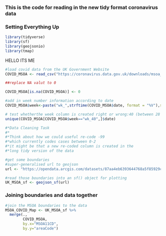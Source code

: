 ### This is the code for reading in the new tidy format coronavirus data

### Setting Everything Up

```r
library(tidyverse)
library(sf)
library(geojsonio)
library(tmap)
```

HELLO ITS ME


```r
#load covid data from the UK Government Website
COVID_MSOA <- read_csv("https://coronavirus.data.gov.uk/downloads/msoa_data/MSOAs_latest.csv")

##replace NA valut to 0

COVID_MSOA[is.na(COVID_MSOA)] <- 0

#add in week number information according to date 
COVID_MSOA$week<-paste("wk_",strftime(COVID_MSOA$date, format = "%V"),sep="")

# test whetherthe week column is created right or wrong:40 (between 28 September and 4 October 2020)
unique(COVID_MSOA[COVID_MSOA$week=="wk_40",]$date)

#*Data Cleaning Task
#*
#*Think about how we could useful re-code -99 
#*which currently codes cases between 0-2
#*it might be that a new re-coded column is created in the
#*long tidy version of the data

#get some boundaries
#super-generalised url to geojson
url <- "https://opendata.arcgis.com/datasets/87aa4eb6393644768a5f85929cc704c2_0.geojson"

#read those boundaries into an sf() object for plotting
UK_MSOA_sf <- geojson_sf(url)
```

### Joining boundaries and data together

```r
#join the MSOA boundaries to the data
MSOA_COVID_Map <- UK_MSOA_sf %>% 
  merge(.,
        COVID_MSOA,
        by.x="MSOA11CD",
        by.y="areaCode")

```
